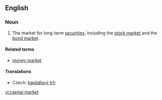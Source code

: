 ==English==
{{wikipedia}}
===Noun===
{{en-noun|sg=[[capital]] [[market]]}}

# The market for long-term [[security|securities]], including the [[stock market]] and the [[bond market]].

====Related terms====
* [[money market]]

====Translations====
{{trans-top|market}}
* Czech: [[kapitálový trh]] {{m}}
{{trans-mid}}
{{trans-bottom}}

[[vi:capital market]]